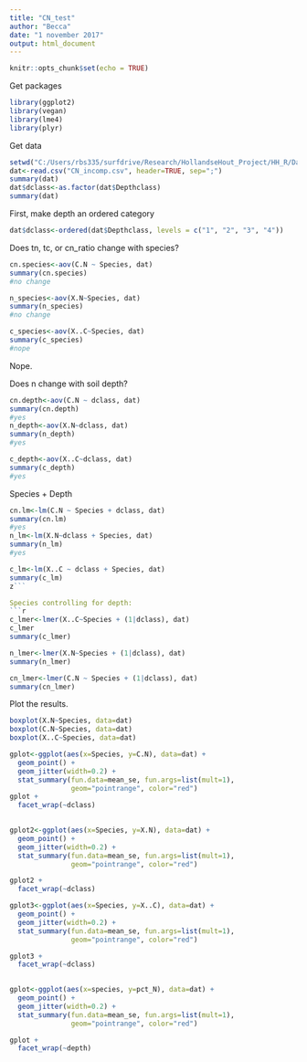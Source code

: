 ```yaml
---
title: "CN_test"
author: "Becca"
date: "1 november 2017"
output: html_document
---
```


```r
knitr::opts_chunk$set(echo = TRUE)
```
Get packages
```r
library(ggplot2)
library(vegan)
library(lme4)
library(plyr)
```

Get data
```r
setwd("C:/Users/rbs335/surfdrive/Research/HollandseHout_Project/HH_R/Data/soilchem")
dat<-read.csv("CN_incomp.csv", header=TRUE, sep=";")
summary(dat)
dat$dclass<-as.factor(dat$Depthclass)
summary(dat)
```

First, make depth an ordered category 
```r
dat$dclass<-ordered(dat$Depthclass, levels = c("1", "2", "3", "4"))
```


Does tn, tc, or cn_ratio change with species?
```r
cn.species<-aov(C.N ~ Species, dat)
summary(cn.species)
#no change

n_species<-aov(X.N~Species, dat)
summary(n_species)
#no change

c_species<-aov(X..C~Species, dat)
summary(c_species)
#nope
```
Nope.

Does n change with soil depth?
```r
cn.depth<-aov(C.N ~ dclass, dat)
summary(cn.depth)
#yes
n_depth<-aov(X.N~dclass, dat)
summary(n_depth)
#yes

c_depth<-aov(X..C~dclass, dat)
summary(c_depth)
#yes
```

Species + Depth
```r
cn.lm<-lm(C.N ~ Species + dclass, dat)
summary(cn.lm)
#yes
n_lm<-lm(X.N~dclass + Species, dat)
summary(n_lm)
#yes

c_lm<-lm(X..C ~ dclass + Species, dat)
summary(c_lm)
z``` 

Species controlling for depth:
```r
c_lmer<-lmer(X..C~Species + (1|dclass), dat)
c_lmer
summary(c_lmer)

n_lmer<-lmer(X.N~Species + (1|dclass), dat)
summary(n_lmer)

cn_lmer<-lmer(C.N ~ Species + (1|dclass), dat)
summary(cn_lmer)
```


Plot the results. 
```r
boxplot(X.N~Species, data=dat)
boxplot(C.N~Species, data=dat)
boxplot(X..C~Species, data=dat)

gplot<-ggplot(aes(x=Species, y=C.N), data=dat) + 
  geom_point() +
  geom_jitter(width=0.2) +
  stat_summary(fun.data=mean_se, fun.args=list(mult=1), 
               geom="pointrange", color="red")
gplot +
  facet_wrap(~dclass) 
  

```

```r
gplot2<-ggplot(aes(x=Species, y=X.N), data=dat) + 
  geom_point() +
  geom_jitter(width=0.2) +
  stat_summary(fun.data=mean_se, fun.args=list(mult=1), 
               geom="pointrange", color="red")

gplot2 +
  facet_wrap(~dclass)
```

```r
gplot3<-ggplot(aes(x=Species, y=X..C), data=dat) + 
  geom_point() +
  geom_jitter(width=0.2) +
  stat_summary(fun.data=mean_se, fun.args=list(mult=1), 
               geom="pointrange", color="red")

gplot3 +
  facet_wrap(~dclass) 
  
```

```r
gplot<-ggplot(aes(x=species, y=pct_N), data=dat) + 
  geom_point() +
  geom_jitter(width=0.2) +
  stat_summary(fun.data=mean_se, fun.args=list(mult=1), 
               geom="pointrange", color="red")

gplot +
  facet_wrap(~depth)
```